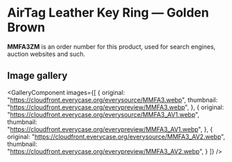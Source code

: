 
# AirTag Leather Key Ring — Golden Brown

<Callout type='info' emoji='👉🏻'>**MMFA3ZM** is an order number for this product, used for search engines, auction websites and such.</Callout>

## Image gallery

<GalleryComponent
    images={[
      {
        original: "https://cloudfront.everycase.org/everysource/MMFA3.webp",
        thumbnail: "https://cloudfront.everycase.org/everypreview/MMFA3.webp",
      },
      {
        original: "https://cloudfront.everycase.org/everysource/MMFA3_AV1.webp",
        thumbnail: "https://cloudfront.everycase.org/everypreview/MMFA3_AV1.webp",
      },
      {
        original: "https://cloudfront.everycase.org/everysource/MMFA3_AV2.webp",
        thumbnail: "https://cloudfront.everycase.org/everypreview/MMFA3_AV2.webp",
      }
    ]}
  />
